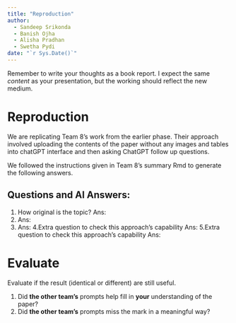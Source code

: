 ```yaml
---
title: "Reproduction"
author:
  - Sandeep Srikonda
  - Banish Ojha
  - Alisha Pradhan
  - Swetha Pydi
date: "`r Sys.Date()`"
---
```


Remember to write your thoughts as a book report.
I expect the same _content_ as your presentation, but the working should reflect the new medium.

# Reproduction

We are replicating Team 8's work from the earlier phase. Their approach involved uploading the contents of the paper without any images and tables into chatGPT interface and then asking ChatGPT follow up questions. 

We followed the instructions given in Team 8's summary Rmd to generate the following answers.

## Questions and AI Answers:

  1. How original is the topic?
  Ans:
  2. 
  Ans:
  3. 
  Ans:
  4.Extra question to check this approach's capability
  Ans:
  5.Extra question to check this approach's capability
  Ans:


# Evaluate

Evaluate if the result (identical or different) are still useful.

1. Did **the other team's** prompts help fill in **your** understanding of the paper?
2. Did **the other team's** prompts miss the mark in a meaningful way?
